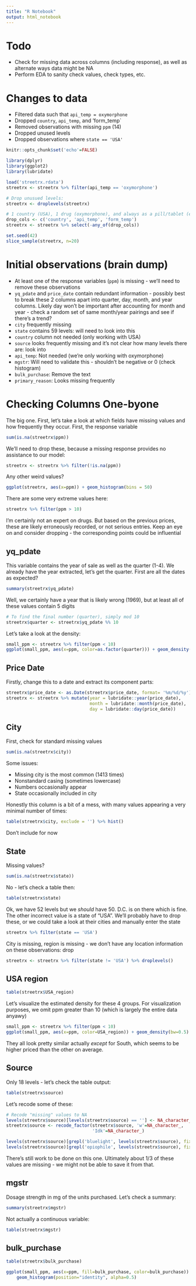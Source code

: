 ```yaml
---
title: "R Notebook"
output: html_notebook
---
```


# Todo

- Check for missing data across columns (including response), as well as alternate ways data might be NA
- Perform EDA to sanity check values, check types, etc.

# Changes to data

- Filtered data such that `api_temp = oxymorphone`
- Dropped `country`, `api_temp`, and 'form_temp`
- Removed observations with missing `ppm` (14)
- Dropped unused levels
- Dropped observations where `state == 'USA'`

```r
knitr::opts_chunk$set('echo'=FALSE)

library(dplyr)
library(ggplot2)
library(lubridate)

load('streetrx.rdata')
streetrx <- streetrx %>% filter(api_temp == 'oxymorphone')

# Drop unusued levels:
streetrx <- droplevels(streetrx)

# 1 country (USA), 1 drug (oxymorphone), and always as a pill/tablet (except once)
drop_cols <- c('country', 'api_temp', 'form_temp')
streetrx <- streetrx %>% select(-any_of(drop_cols))
```

```r
set.seed(42)
slice_sample(streetrx, n=20)
```

# Initial observations (brain dump)

- At least one of the response variables (`ppm`) is missing - we'll need to remove these observations
- `yq_pdate` and `price_date` contain redundant information - possibly best to break these 2 columns apart into quarter, day, month, and year columns. Likely day won't be important after accounting for month and year - check a random set of same month/year pairings and see if there's a trend?
- `city` frequently missing
- `state` contains 59 levels: will need to look into this
- `country` column not needed (only working with USA)
- `source` looks frequently missing and it's not clear how many levels there are: look into
- `api_temp`: Not needed (we're only working with oxymorphone)
- `mgstr`: Will need to validate this - shouldn't be negative or 0 (check histogram)
- `bulk_purchase`: Remove the text
- `primary_reason`: Looks missing frequently

# Checking Columns One-byone

The big one. First, let's take a look at which fields have missing values and how frequently they occur. First, the response variable

```r
sum(is.na(streetrx$ppm))
```

We'll need to drop these, because a missing response provides no assistance to our model:

```r
streetrx <- streetrx %>% filter(!is.na(ppm))
```

Any other weird values?

```r
ggplot(streetrx, aes(x=ppm)) + geom_histogram(bins = 50)
```

There are some very extreme values here:

```r
streetrx %>% filter(ppm > 10)
```

I'm certainly not an expert on drugs. But based on the previous prices, these are likely erroneously recorded, or not serious entries. Keep an eye on and consider dropping - the corresponding points could be influential

## yq_pdate

This variable contains the year of sale as well as the quarter (1-4). We already have the year extracted, let's get the quarter. First are all the dates as expected?

```r
summary(streetrx$yq_pdate)
```

Well, we certainly have a year that is likely wrong (1969), but at least all of these values contain 5 digits

```r
# To find the final number (quarter), simply mod 10
streetrx$quarter <- streetrx$yq_pdate %% 10
```

Let's take a look at the density:

```r
small_ppm <- streetrx %>% filter(ppm < 10)
ggplot(small_ppm, aes(x=ppm, color=as.factor(quarter))) + geom_density(bw=0.8)
```

## Price Date

Firstly, change this to a date and extract its component parts:

```r
streetrx$price_date <- as.Date(streetrx$price_date, format= '%m/%d/%y')
streetrx <- streetrx %>% mutate(year = lubridate::year(price_date),
                                month = lubridate::month(price_date),
                                day = lubridate::day(price_date))
```

## City

First, check for standard missing values

```r
sum(is.na(streetrx$city))
```

Some issues:

- Missing city is the most common (1413 times)
- Nonstandard casing (sometimes lowercase)
- Numbers occasionally appear
- State occasionally included in city

Honestly this column is a bit of a mess, with many values appearing a very minimal number of times:

```r
table(streetrx$city, exclude = '') %>% hist()
```

Don't include for now

## State

Missing values?

```r
sum(is.na(streetrx$state))
```

No - let's check a table then:

```r
table(streetrx$state)
```

Ok, we have 52 levels but we *should* have 50. D.C. is on there which is fine. The other incorrect value is a state of "USA". We'll probably have to drop these, or we could take a look at their cities and manually enter the state

```r
streetrx %>% filter(state == 'USA')
```

City is missing, region is missing - we don't have any location information on these observations: drop

```r
streetrx <- streetrx %>% filter(state != 'USA') %>% droplevels()
```

## USA region

```r
table(streetrx$USA_region)
```

Let's visualize the estimated density for these 4 groups. For visualization purposes, we omit ppm greater than 10 (which is largely the entire data anyawy)

```r
small_ppm <- streetrx %>% filter(ppm < 10)
ggplot(small_ppm, aes(x=ppm, color=USA_region)) + geom_density(bw=0.5)
```

They all look pretty similar actually *except* for South, which seems to be higher priced than the other on average.

## Source

Only 18 levels - let's check the table output:

```r
table(streetrx$source)
```

Let's recode some of these:

```r
# Recode "missing" values to NA
levels(streetrx$source)[levels(streetrx$source) == ''] <- NA_character_
streetrx$source <- recode_factor(streetrx$source, 'w'=NA_character_,
                                 'Idk'=NA_character_)

levels(streetrx$source)[grepl('bluelight', levels(streetrx$source), fixed=TRUE)] <- 'bluelight'
levels(streetrx$source)[grepl('opiophile', levels(streetrx$source), fixed=TRUE)] <- 'opiophile'
```

There's still work to be done on this one. Ultimately about 1/3 of these values are missing - we might not be able to save it from that.

## mgstr

Dosage strength in mg of the units purchased. Let's check a summary:

```r
summary(streetrx$mgstr)
```

Not actually a continuous variable:

```r
table(streetrx$mgstr)
```

## bulk_purchase

```r
table(streetrx$bulk_purchase)
```

```r
ggplot(small_ppm, aes(x=ppm, fill=bulk_purchase, color=bulk_purchase)) +
    geom_histogram(position="identity", alpha=0.5)
```


